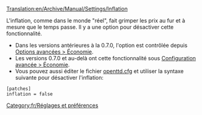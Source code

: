 [[Translation:en/Archive/Manual/Settings/Inflation]]


L'inflation, comme dans le monde "réel", fait grimper les prix au fur et à mesure que le temps passe. Il y a une option pour désactiver cette fonctionnalité.

*Dans les versions antérieures à la 0.7.0, l'option est contrôlée depuis [[fr/Options avancées 0.3.0 - 0.6.3/Économie#Arrêter l'inflation|Options avancées > Économie]].
*Les versions 0.7.0 et au-delà ont cette fonctionnalité sous [[fr/Archive/Manual/Settings/Options Avancées/Économie#Inflation|Configuration avancée > Économie]].
*Vous pouvez aussi éditer le fichier [[fr/Archive/Manual/Settings/Openttd.cfg|openttd.cfg]] et utiliser la syntaxe suivante pour désactiver l'inflation:
<pre>[patches]
inflation = false</pre>

[[Category:fr/Réglages et préférences]]